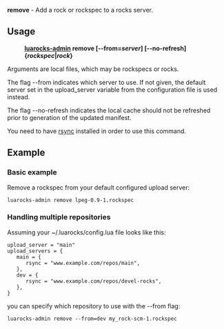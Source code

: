 '''remove''' - Add a rock or rockspec to a rocks server.

== Usage ==

:'''[[luarocks-admin]] remove <nowiki>[</nowiki>--from=''server''<nowiki>]</nowiki> <nowiki>[</nowiki>--no-refresh<nowiki>]</nowiki> {''rockspec''|''rock''}'''

Arguments are local files, which may be rockspecs or rocks.

The flag --from indicates which server to use. If not given, the default server set in the upload_server variable from the configuration file is used instead.

The flag --no-refresh indicates the local cache should not be refreshed prior to generation of the updated manifest.

You need to have [http://rsync.samba.org rsync] installed in order to use this command.

== Example ==

=== Basic example ===

Remove a rockspec from your default configured upload server:

 luarocks-admin remove lpeg-0.9-1.rockspec

=== Handling multiple repositories ===

Assuming your ~/.luarocks/config.lua file looks like this:

 upload_server = "main"
 upload_servers = {
    main = {
       rsync = "www.example.com/repos/main",
    },
    dev = {
       rsync = "www.example.com/repos/devel-rocks",
    },
 }

you can specify which repository to use with the --from flag:

 luarocks-admin remove --from=dev my_rock-scm-1.rockspec

